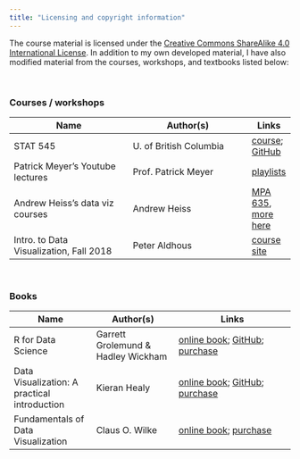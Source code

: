 ```yaml
---
title: "Licensing and copyright information"
---
```


The course material is licensed under the [Creative Commons ShareAlike 4.0 International License](https://creativecommons.org/licenses/by-sa/4.0/). In addition to my own developed material, I have also modified material from the courses, workshops, and textbooks listed below:

<br>

### Courses / workshops

Name | Author(s) | Links
--------- | --------- | ---
STAT 545 | U. of British Columbia | [course](http://stat545.com/); [GitHub](https://github.com/STAT545-UBC)
Patrick Meyer's Youtube lectures | Prof. Patrick Meyer | [playlists](https://www.youtube.com/channel/UCyTTRlOdjHg23q3l6_CD4gg/playlists)
Andrew Heiss's data viz courses | Andrew Heiss | [MPA 635](https://datavizf17.classes.andrewheiss.com/), [more here](https://www.andrewheiss.com/teaching/)
Intro. to Data Visualization, Fall 2018 | Peter Aldhous | [course site](https://paldhous.github.io/ucb/2018/dataviz/index.html)

<br>

### Books

Name | Author(s) | Links
--------- | --------- | -------------
R for Data Science | Garrett Grolemund & Hadley Wickham | [online book](https://r4ds.had.co.nz/); [GitHub](https://github.com/hadley/r4ds); [purchase](https://www.amazon.com/Data-Science-Transform-Visualize-Model/dp/1491910399)
Data Visualization: A practical introduction | Kieran Healy | [online book](http://socviz.co/); [GitHub](https://github.com/kjhealy/dataviz); [purchase](https://www.amazon.com/Data-Visualization-Introduction-Kieran-Healy/dp/0691181624)
Fundamentals of Data Visualization | Claus O. Wilke | [online book](https://serialmentor.com/dataviz/); [purchase](https://www.amazon.com/Fundamentals-Data-Visualization-Informative-Compelling/dp/1492031089)
